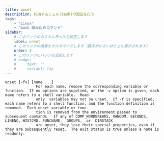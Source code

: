 ```yaml
---
title: unset
description: 利用するシェル(bash)の設定を行う
tags:
    - "Linux"
    - "bash 組み込みコマンド"
sidebar:
    # このリンクのカスタムラベルを設定します
    label: unset
    # このリンクの順番をカスタマイズします（数字が小さいほど上に表示されます）
    order: 2
    # このリンクにバッジを追加します
    # badge:
    #     text: ""
    #     variant: tip
---
```



```
unset [-fv] [name ...]
              For each name, remove the corresponding variable or function.  If no options are supplied, or the -v option is given, each name refers to a shell variable.  Read-
              only  variables may not be unset.  If -f is specified, each name refers to a shell function, and the function definition is removed.  Each unset variable or func‐
              tion is removed from the environment passed to subsequent commands.  If any of COMP_WORDBREAKS, RANDOM, SECONDS, LINENO, HISTCMD, FUNCNAME,  GROUPS,  or  DIRSTACK
              are unset, they lose their special properties, even if they are subsequently reset.  The exit status is true unless a name is readonly.
```
